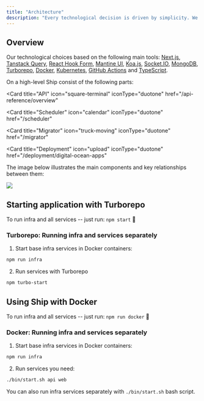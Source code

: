 ```yaml
---
title: "Architecture"
description: "Every technological decision is driven by simplicity. We believe that product used by people is the only reason why technologies exist. Our goal is to help products stand up on their feet without investing too much on early stages."
---
```


## Overview

Our technological choices based on the following main tools: [Next.js](https://nextjs.org/), [Tanstack Query](https://tanstack.com/query/latest/), [React Hook Form](https://react-hook-form.com/), [Mantine UI](https://mantine.dev/), [Koa.js](https://koajs.com/), [Socket.IO](https://socket.io/), [MongoDB](https://www.mongodb.com/), [Turborepo](https://turbo.build/repo/docs), [Docker](https://www.docker.com/), [Kubernetes](https://kubernetes.io/), [GitHub Actions](https://github.com/features/actions) and [TypeScript](https://www.typescriptlang.org/).

On a high-level Ship consist of the following parts:

<Card title="Web" icon="browser" iconType="duotone" href="/web/overview"></Card>
<Card
  title="API"
  icon="square-terminal"
  iconType="duotone"
  href="/api-reference/overview"
></Card>
<Card
  title="Scheduler"
  icon="calendar"
  iconType="duotone"
  href="/scheduler"
></Card>
<Card
  title="Migrator"
  icon="truck-moving"
  iconType="duotone"
  href="/migrator"
></Card>
<Card
  title="Deployment"
  icon="upload"
  iconType="duotone"
  href="/deployment/digital-ocean-apps"
></Card>

The image below illustrates the main components and key relationships between them:

![](/images/architecture.png)

## Starting application with Turborepo

To run infra and all services -- just run: `npm start` 🚀

### Turborepo: Running infra and services separately

1. Start base infra services in Docker containers:

```bash
npm run infra
```

2. Run services with Turborepo

```bash
npm turbo-start
```

## Using Ship with Docker

To run infra and all services -- just run: `npm run docker` 🚀

### Docker: Running infra and services separately

1. Start base infra services in Docker containers:

```bash
npm run infra
```

2. Run services you need:

```bash
./bin/start.sh api web
```

You can also run infra services separately with `./bin/start.sh` bash script.
